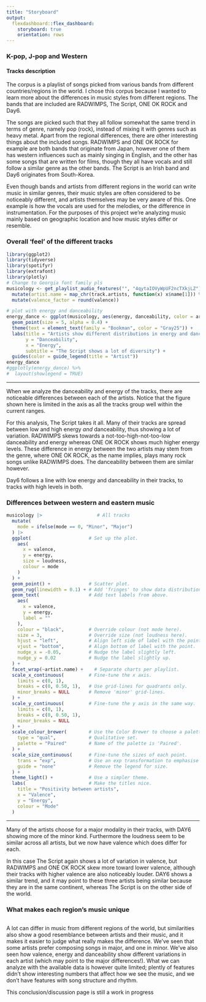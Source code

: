 ---
title: "Storyboard"
output: 
  flexdashboard::flex_dashboard:
    storyboard: true
    orientation: rows
---

### K-pop, J-pop and Western

#### Tracks description

The corpus is a playlist of songs picked from various bands from different countries/regions in the world. I chose this corpus because I wanted to learn more about the differences in music styles from different regions. The bands that are included are RADWIMPS, The Script, ONE OK ROCK and Day6.

The songs are picked such that they all follow somewhat the same trend in terms of genre, namely pop (rock), instead of mixing it with genres such as heavy metal. Apart from the regional differences, there are other interesting things about the included songs. RADWIMPS and ONE OK ROCK for example are both bands that originate from Japan, however one of them has western influences such as mainly singing in English, and the other has some songs that are written for films, though they all have vocals and still follow a similar genre as the other bands. The Script is an Irish band and Day6 originates from South-Korea.

Even though bands and artists from different regions in the world can write music in similar genres, their music styles are often considered to be noticeably different, and artists themselves may be very aware of this. One example is how the vocals are used for the melodies, or the difference in instrumentation. For the purposes of this project we’re analyzing music mainly based on geographic location and how music styles differ or resemble.

### Overall 'feel' of the different tracks

```{r}
library(ggplot2)
library(tidyverse)
library(spotifyr)
library(extrafont)
library(plotly)
# Change to Georgia font family pls
musicology <- get_playlist_audio_features("", "4qytaIOVyWpUF2ncTXkjLZ") %>%
  mutate(artist.name = map_chr(track.artists, function(x) x$name[1])) %>%
  mutate(valence_factor = round(valence))
```

```{r fig.cap=4}
# plot with energy and danceability
energy_dance <- ggplot(musicology, aes(energy, danceability, color = artist.name)) +
  geom_point(size = 5, alpha = 0.4) +
  theme(text = element_text(family = "Bookman", color = "Gray25")) +
  labs(title = "Artists show different distributions in energy and danceability",
       y = "Danceability", 
       x = "Energy",
       subtitle = "The Script shows a lot of diversity") +
  guides(color = guide_legend(title = "Artist"))
energy_dance
#ggplotly(energy_dance) %>%
#  layout(showlegend = TRUE)
```

***
When we analyze the danceability and energy of the tracks, there are noticeable differences between each of the artists. Notice that the figure shown here is limited in the axis as all the tracks group well within the current ranges.

For this analysis, The Script takes it all. Many of their tracks are spread between low and high energy _and_ danceability, thus showing a lot of variation. RADWIMPS skews towards a not-too-high-not-too-low danceability and energy whereas ONE OK ROCK shows much higher energy levels. These difference in energy between the two artists may stem from the genre, where ONE OK ROCK, as the name implies, plays many rock songs unlike RADWIMPS does. The danceability between them are similar however.

Day6 follows a line with low energy and danceability in their tracks, to tracks with high levels in both.



### Differences between western and eastern music

```{r}
musicology |>                    # All tracks
  mutate(
    mode = ifelse(mode == 0, "Minor", "Major")
  ) |>
  ggplot(                     # Set up the plot.
    aes(
      x = valence,
      y = energy,
      size = loudness,
      colour = mode
    )
  ) +
  geom_point() +              # Scatter plot.
  geom_rug(linewidth = 0.1) + # Add 'fringes' to show data distribution.
  geom_text(                  # Add text labels from above.
    aes(
      x = valence,
      y = energy,
      label = ""
    ),
    colour = "black",         # Override colour (not mode here).
    size = 3,                 # Override size (not loudness here).
    hjust = "left",           # Align left side of label with the point.
    vjust = "bottom",         # Align bottom of label with the point.
    nudge_x = -0.05,          # Nudge the label slightly left.
    nudge_y = 0.02            # Nudge the label slightly up.
  ) +
  facet_wrap(~artist.name) +    # Separate charts per playlist.
  scale_x_continuous(         # Fine-tune the x axis.
    limits = c(0, 1),
    breaks = c(0, 0.50, 1),   # Use grid-lines for quadrants only.
    minor_breaks = NULL       # Remove 'minor' grid-lines.
  ) +
  scale_y_continuous(         # Fine-tune the y axis in the same way.
    limits = c(0, 1),
    breaks = c(0, 0.50, 1),
    minor_breaks = NULL
  ) +
  scale_colour_brewer(        # Use the Color Brewer to choose a palette.
    type = "qual",            # Qualitative set.
    palette = "Paired"        # Name of the palette is 'Paired'.
  ) +
  scale_size_continuous(      # Fine-tune the sizes of each point.
    trans = "exp",            # Use an exp transformation to emphasise loud.
    guide = "none"            # Remove the legend for size.
  ) +
  theme_light() +             # Use a simpler theme.
  labs(                       # Make the titles nice.
    title = "Positivity between artists",
    x = "Valence",
    y = "Energy",
    colour = "Mode"
  )
```

***
Many of the artists choose for a major modality in their tracks, with DAY6 showing more of the minor kind. Furthermore the loudness seem to be similar across all artists, but we now have valence which does differ for each.

In this case The Script again shows a lot of variation in valence, but RADWIMPS and ONE OK ROCK skew more toward lower valence, although their tracks with higher valence are also noticeably louder. DAY6 shows a similar trend, and it may point to these three artists being similar because they are in the same continent, whereas The Script is on the other side of the world.

### What makes each region's music unique

```{r}
```

A lot can differ in music from different regions of the world, but similarities also show a good resemblance between artists and their music, and it makes it easier to judge what really makes the difference. We've seen that some artists prefer composing songs in major, and one in minor. We've also seen how valence, energy and danceability show different variations in each artist (which may point to the major differences!). What we can analyze with the available data is however quite limited; plently of features didn't show interesting numbers that affect how we see the music, and we don't have features with song structure and rhythm.

This conclusion/discussion page is still a work in progress
